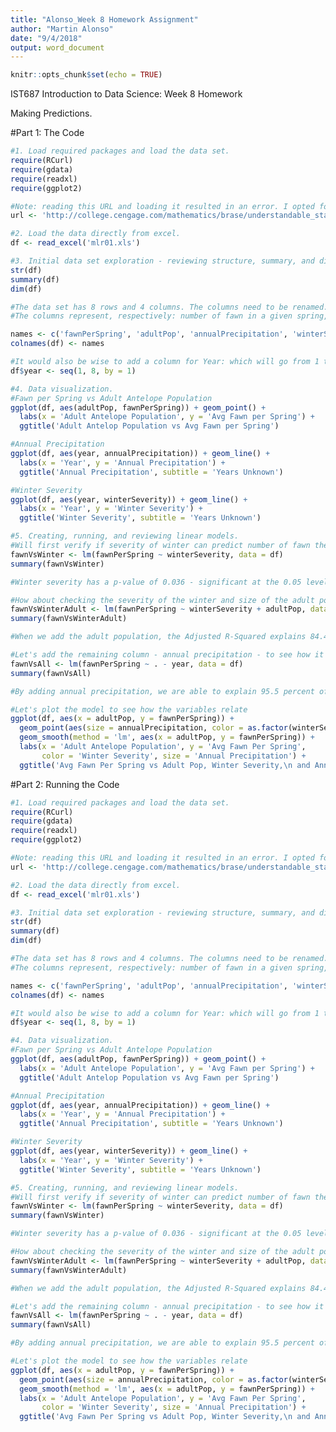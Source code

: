 ```yaml
---
title: "Alonso_Week 8 Homework Assignment"
author: "Martin Alonso"
date: "9/4/2018"
output: word_document
---
```


```r
knitr::opts_chunk$set(echo = TRUE)
```

IST687 Introduction to Data Science: Week 8 Homework

Making Predictions.

#Part 1: The Code
```r
#1. Load required packages and load the data set. 
require(RCurl)
require(gdata)
require(readxl)
require(ggplot2)

#Note: reading this URL and loading it resulted in an error. I opted for downloading the data set and loading it from my folder using read_excel from the readxl library. 
url <- 'http://college.cengage.com/mathematics/brase/understandable_statistics/7e/students/datasets/mlr/excel/mlr01.xls'

#2. Load the data directly from excel. 
df <- read_excel('mlr01.xls')

#3. Initial data set exploration - reviewing structure, summary, and dimensions
str(df)
summary(df)
dim(df)

#The data set has 8 rows and 4 columns. The columns need to be renamed. 
#The columns represent, respectively: number of fawn in a given spring, adult antelope population, annual precipitation, how bad the winter was. 

names <- c('fawnPerSpring', 'adultPop', 'annualPrecipitation', 'winterSeverity')
colnames(df) <- names

#It would also be wise to add a column for Year: which will go from 1 to 8.
df$year <- seq(1, 8, by = 1)

#4. Data visualization. 
#Fawn per Spring vs Adult Antelope Population
ggplot(df, aes(adultPop, fawnPerSpring)) + geom_point() + 
  labs(x = 'Adult Antelope Population', y = 'Avg Fawn per Spring') + 
  ggtitle('Adult Antelop Population vs Avg Fawn per Spring')

#Annual Precipitation
ggplot(df, aes(year, annualPrecipitation)) + geom_line() +
  labs(x = 'Year', y = 'Annual Precipitation') + 
  ggtitle('Annual Precipitation', subtitle = 'Years Unknown')

#Winter Severity 
ggplot(df, aes(year, winterSeverity)) + geom_line() + 
  labs(x = 'Year', y = 'Winter Severity') +
  ggtitle('Winter Severity', subtitle = 'Years Unknown')

#5. Creating, running, and reviewing linear models. 
#Will first verify if severity of winter can predict number of fawn the following spring.
fawnVsWinter <- lm(fawnPerSpring ~ winterSeverity, data = df)
summary(fawnVsWinter)

#Winter severity has a p-value of 0.036 - significant at the 0.05 level. However, Adjusted R-squared states that the severity of the previous winter explains 47 percent of the variance of the number of fawn. 

#How about checking the severity of the winter and size of the adult population? 
fawnVsWinterAdult <- lm(fawnPerSpring ~ winterSeverity + adultPop, data = df)
summary(fawnVsWinterAdult)

#When we add the adult population, the Adjusted R-Squared explains 84.4 percent of the variance in the number of fawn. However, neither of the explaining variables are significant - severity of winter has a p-value of 0.596 and adult population has a p-value of 0.011. 

#Let's add the remaining column - annual precipitation - to see how it affects the model. 
fawnVsAll <- lm(fawnPerSpring ~ . - year, data = df)
summary(fawnVsAll)

#By adding annual precipitation, we are able to explain 95.5 percent of the variance in the number of fawn. Additionally, we find that all variables are significant at a p-value of 0.05; which gives us a very good model. 

#Let's plot the model to see how the variables relate
ggplot(df, aes(x = adultPop, y = fawnPerSpring)) +
  geom_point(aes(size = annualPrecipitation, color = as.factor(winterSeverity))) +
  geom_smooth(method = 'lm', aes(x = adultPop, y = fawnPerSpring)) +
  labs(x = 'Adult Antelope Population', y = 'Avg Fawn Per Spring', 
       color = 'Winter Severity', size = 'Annual Precipitation') +
  ggtitle('Avg Fawn Per Spring vs Adult Pop, Winter Severity,\n and Annual Precipitation')

```


#Part 2: Running the Code
```r
#1. Load required packages and load the data set. 
require(RCurl)
require(gdata)
require(readxl)
require(ggplot2)

#Note: reading this URL and loading it resulted in an error. I opted for downloading the data set and loading it from my folder using read_excel from the readxl library. 
url <- 'http://college.cengage.com/mathematics/brase/understandable_statistics/7e/students/datasets/mlr/excel/mlr01.xls'

#2. Load the data directly from excel. 
df <- read_excel('mlr01.xls')

#3. Initial data set exploration - reviewing structure, summary, and dimensions
str(df)
summary(df)
dim(df)

#The data set has 8 rows and 4 columns. The columns need to be renamed. 
#The columns represent, respectively: number of fawn in a given spring, adult antelope population, annual precipitation, how bad the winter was. 

names <- c('fawnPerSpring', 'adultPop', 'annualPrecipitation', 'winterSeverity')
colnames(df) <- names

#It would also be wise to add a column for Year: which will go from 1 to 8.
df$year <- seq(1, 8, by = 1)

#4. Data visualization. 
#Fawn per Spring vs Adult Antelope Population
ggplot(df, aes(adultPop, fawnPerSpring)) + geom_point() + 
  labs(x = 'Adult Antelope Population', y = 'Avg Fawn per Spring') + 
  ggtitle('Adult Antelop Population vs Avg Fawn per Spring')

#Annual Precipitation
ggplot(df, aes(year, annualPrecipitation)) + geom_line() +
  labs(x = 'Year', y = 'Annual Precipitation') + 
  ggtitle('Annual Precipitation', subtitle = 'Years Unknown')

#Winter Severity 
ggplot(df, aes(year, winterSeverity)) + geom_line() + 
  labs(x = 'Year', y = 'Winter Severity') +
  ggtitle('Winter Severity', subtitle = 'Years Unknown')

#5. Creating, running, and reviewing linear models. 
#Will first verify if severity of winter can predict number of fawn the following spring.
fawnVsWinter <- lm(fawnPerSpring ~ winterSeverity, data = df)
summary(fawnVsWinter)

#Winter severity has a p-value of 0.036 - significant at the 0.05 level. However, Adjusted R-squared states that the severity of the previous winter explains 47 percent of the variance of the number of fawn. 

#How about checking the severity of the winter and size of the adult population? 
fawnVsWinterAdult <- lm(fawnPerSpring ~ winterSeverity + adultPop, data = df)
summary(fawnVsWinterAdult)

#When we add the adult population, the Adjusted R-Squared explains 84.4 percent of the variance in the number of fawn. However, neither of the explaining variables are significant - severity of winter has a p-value of 0.596 and adult population has a p-value of 0.011. 

#Let's add the remaining column - annual precipitation - to see how it affects the model. 
fawnVsAll <- lm(fawnPerSpring ~ . - year, data = df)
summary(fawnVsAll)

#By adding annual precipitation, we are able to explain 95.5 percent of the variance in the number of fawn. Additionally, we find that all variables are significant at a p-value of 0.05; which gives us a very good model. 

#Let's plot the model to see how the variables relate
ggplot(df, aes(x = adultPop, y = fawnPerSpring)) +
  geom_point(aes(size = annualPrecipitation, color = as.factor(winterSeverity))) +
  geom_smooth(method = 'lm', aes(x = adultPop, y = fawnPerSpring)) +
  labs(x = 'Adult Antelope Population', y = 'Avg Fawn Per Spring', 
       color = 'Winter Severity', size = 'Annual Precipitation') +
  ggtitle('Avg Fawn Per Spring vs Adult Pop, Winter Severity,\n and Annual Precipitation')

```